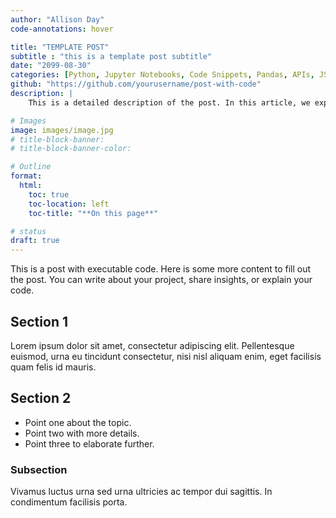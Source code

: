 ```yaml
---
author: "Allison Day"
code-annotations: hover

title: "TEMPLATE POST"
subtitle : "this is a template post subtitle"
date: "2099-08-30"
categories: [Python, Jupyter Notebooks, Code Snippets, Pandas, APIs, JSON, VS Code, Github, Quarto, Notion, Web Scraping]
github: "https://github.com/yourusername/post-with-code"
description: |
    This is a detailed description of the post. In this article, we explore how to include and execute code within a Quarto document. The post covers best practices for embedding code blocks, formatting output, and integrating narrative text with code results. Readers will learn how to structure technical content effectively, making it accessible and engaging for a wide audience. Whether you are documenting a data analysis project, sharing programming tips, or writing a technical blog, this guide provides practical examples and clear explanations to help you get started with Quarto.

# Images
image: images/image.jpg
# title-block-banner:
# title-block-banner-color:

# Outline
format: 
  html: 
    toc: true 
    toc-location: left 
    toc-title: "**On this page**" 

# status
draft: true
---
```

This is a post with executable code.
Here is some more content to fill out the post. You can write about your project, share insights, or explain your code.

## Section 1

Lorem ipsum dolor sit amet, consectetur adipiscing elit. Pellentesque euismod, urna eu tincidunt consectetur, nisi nisl aliquam enim, eget facilisis quam felis id mauris.

## Section 2

- Point one about the topic.
- Point two with more details.
- Point three to elaborate further.

### Subsection

Vivamus luctus urna sed urna ultricies ac tempor dui sagittis. In condimentum facilisis porta.


